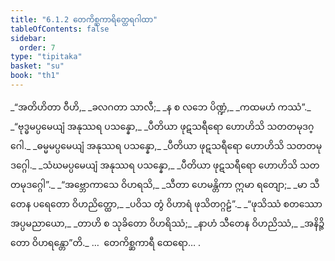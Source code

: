 ```yaml
---
title: "6.1.2 တေကိစ္ဆကာရိတ္ထေရဂါထာ"
tableOfContents: false
sidebar:
  order: 7
type: "tipitaka"
basket: "su"
book: "th1"
---
```



<DynamicBreadcrumb />

<Division number="381" book="th1">

<Paragraph number="650" type="verses" book="th1">
_“အတိဟိတာ ဝီဟိ,_  
_ခလဂတာ သာလီ;_  
_န စ လဘေ ပိဏ္ဍံ,_  
_ကထမဟံ ကဿံ”._  

</Paragraph>

</Division>
<Division number="382" book="th1">

<Paragraph number="651" type="verses" book="th1">
_“ဗုဒ္ဓမပ္ပမေယျံ အနုဿရ ပသန္နော,_  
_ပီတိယာ ဖုဋသရီရော ဟောဟိသိ သတတမုဒဂ္ဂေါ._  

</Paragraph>

</Division>
<Division number="383" book="th1">

<Paragraph number="652" type="verses" book="th1">
_ဓမ္မမပ္ပမေယျံ အနုဿရ ပသန္နော,_  
_ပီတိယာ ဖုဋသရီရော ဟောဟိသိ သတတမုဒဂ္ဂေါ._  

</Paragraph>

</Division>
<Division number="384" book="th1">

<Paragraph number="653" type="verses" book="th1">
_သံဃမပ္ပမေယျံ အနုဿရ ပသန္နော,_  
_ပီတိယာ ဖုဋသရီရော ဟောဟိသိ သတတမုဒဂ္ဂေါ”._  

</Paragraph>

</Division>
<Division number="385" book="th1">

<Paragraph number="654" type="verses" book="th1">
_“အဗ္ဘောကာသေ ဝိဟရသိ,_  
_သီတာ ဟေမန္တိကာ ဣမာ ရတျော;_  
_မာ သီတေန ပရေတော ဝိဟညိတ္ထော,_  
_ပဝိသ တွံ ဝိဟာရံ ဖုသိတဂ္ဂဠံ”._  

</Paragraph>

</Division>
<Division number="386" book="th1">

<Paragraph number="655" type="verses" book="th1">
_“ဖုသိဿံ စတဿော အပ္ပမညာယော,_  
_တာဟိ စ သုခိတော ဝိဟရိဿံ;_  
_နာဟံ သီတေန ဝိဟညိဿံ,_  
_အနိဉ္ဇိတော ဝိဟရန္တော”တိ._  


</Paragraph>
</Division>

<Paragraph number="656" type="center" book="th1">
…  တေကိစ္ဆကာရီ ထေရော… .
</Paragraph>